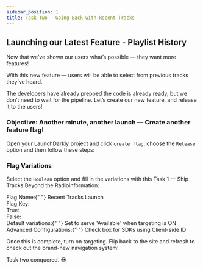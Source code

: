```yaml
---
sidebar_position: 1
title: Task Two - Going Back with Recent Tracks
---
```



## Launching our Latest Feature - Playlist History

Now that we’ve shown our users what’s possible — they want more features!

With this new feature — users will be able to select from previous tracks they’ve heard.  

The developers have already prepped the code is already ready, but we don’t need to wait for the pipeline. Let’s create our new feature, and release it to the users!

### Objective\: Another minute, another launch — Create another feature flag!

Open your LaunchDarkly project and click `create flag`, choose the `Release` option and then follow these steps:

### Flag Variations

Select the `Boolean` option and fill in the variations with this Task 1 — Ship Tracks Beyond the Radioinformation:
<div className="text-lg font-bold text-blue-500">
  Flag Name:{" "}
  <span className="text-black dark:text-white font-normal">
    Recent Tracks Launch
  </span>
</div>

<div className="flex items-center space-x-3">
  <span className="text-lg text-blue-500 font-bold">Flag Key:</span>
  <CopyField value="recentTunes" client:load />
</div>

<div className="flex items-center space-x-3">
<span className="text-lg text-blue-500 font-bold">True:</span>
<CopyField value='Available' client:load />
</div>

<div className="flex items-center space-x-3">
<span className="text-lg font-bold text-blue-500">False:</span>
<CopyField value='Unavailable' client:load />
</div>

<div className="text-lg font-bold text-blue-500">
Default variations:{" "}
<span className="text-black dark:text-white font-normal">Set to serve 'Available' when targeting is ON</span>

</div>

<div className="text-lg font-bold text-blue-500">
Advanced Configurations:{" "}
<span className="text-black dark:text-white font-normal">Check box for SDKs using Client-side ID</span>

</div>


Once this is complete, turn on targeting. Flip back to the site and refresh to check out the brand-new navigation system! 

Task two conquered. 😎